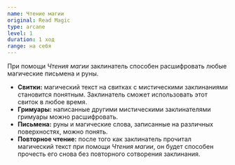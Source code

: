 ```yaml
---
name: Чтение магии
original: Read Magic
type: arcane
level: 1
duration: 1 ход
range: на себя
---
```


При помощи _Чтения магии_ заклинатель способен расшифровать любые магические письмена и руны.

- **Свитки:** магический текст на свитках с мистическими заклинаниями становится понятным. Заклинатель сможет использовать этот свиток в любое время.
- **Гримуары:** написанные другими мистическими заклинателями гримуары можно расшифровать.
- **Письмена:** руны и магические слова, записанные на различных поверхностях, можно понять.
- **Повторное чтение:** после того как заклинатель прочитал магический текст при помощи _Чтения магии_, он будет способен прочесть его снова без повторного сотворения заклинания.
